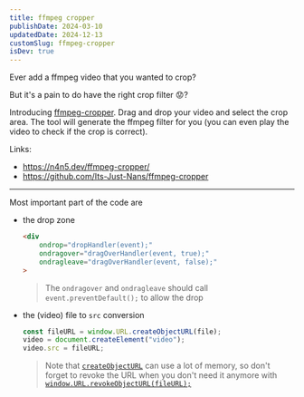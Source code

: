 ```yaml
---
title: ffmpeg cropper
publishDate: 2024-03-10
updatedDate: 2024-12-13
customSlug: ffmpeg-cropper
isDev: true
---
```




<Thought>
Ever add a ffmpeg video that you wanted to crop?

But it's a pain to do have the right crop filter 😟?
</Thought>


Introducing [ffmpeg-cropper](https://n4n5.dev/ffmpeg-cropper/). Drag and drop your video and select the crop area. The tool will generate the ffmpeg filter for you (you can even play the video to check if the crop is correct).

Links:

- https://n4n5.dev/ffmpeg-cropper/
- https://github.com/Its-Just-Nans/ffmpeg-cropper

---


Most important part of the code are

- the drop zone

    ```html
    <div
        ondrop="dropHandler(event);"
        ondragover="dragOverHandler(event, true);"
        ondragleave="dragOverHandler(event, false);"
    >
    ```
    > The `ondragover` and `ondragleave` should call `event.preventDefault();` to allow the drop

- the (video) file to `src` conversion

    ```js
    const fileURL = window.URL.createObjectURL(file);
    video = document.createElement("video");
    video.src = fileURL;
    ```

    > Note that [`createObjectURL`](https://developer.mozilla.org/en-US/docs/Web/API/URL/createObjectURL_static) can use a lot of memory, so don't forget to revoke the URL when you don't need it anymore with [`window.URL.revokeObjectURL(fileURL);`](https://developer.mozilla.org/en-US/docs/Web/API/URL/revokeObjectURL_static)